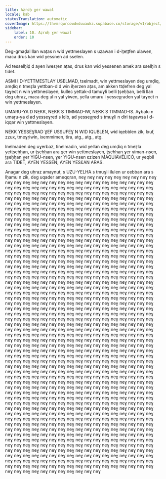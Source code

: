 ```yaml
---
title: Aẓroḥ ɣer wawal
locale: kab
statusTranslation: automatic
coverImage: https://lhvmrqwrcowdvduuaukz.supabase.co/storage/v1/object/public/strapi-uploads/small_cover-educacion-fundamental.webp-2d51a7828a2b1309555be27f7e2a61a0.webp
sidebar:
    label: 10. Aẓroḥ ɣer wawal
    order: 10
---
```

Deg-gmaḍal llan waṭas n wid yettmeslayen s uẓawan i d-ițeṭṭfen ulawen, maca drus kan wid yessnen ad sselen.

Ad tesselḥiḍ d ayen iweɛṛen aṭas, drus kan wid yessenen amek ara sselḥin s tidet.

ASMI I D-YETTMESTLAY USELMAD, tselmadt, win yettmeslayen deg umḍiq, amḍiq n tmeẓla yettban-d d win iḥerzen aṭas, am akken ttḍefren deg yal taɣect n win yettmeslayen, kullec yettak-d tamuɣli belli țṣeḥḥan, belli llan deg uḥraz, maca deg ul n yal yiwen, yella umaru i yesseɣṛaden yal taɣect n win yettmeslayen.

UMARU-YA D NEKK, NEKK S TIMMAD-IW, NEKK S TIMMAD-IS. Aɣbalu n umaṛu-ya d ad yesseɣṛed s lɛib, ad yesseɣṛed s tmuɣli n diri taɣawsa i d-iqqar win yettmeslayen.

NEKK YESSEƔRAD ƔEF USSUFEƔ N WID IQUBLEN, wid iqebblen zik, lxuf, zzux, tmeɣṛiwin, ixemmimen, tira, atg., atg., atg.

Inelmaden deg uɣerbaz, tinelmadin, wid yellan deg umḍiq n tmeẓla yettṣeḥḥan, ur țṣeḥḥan ara ɣer win yettmeslayen, țṣeḥḥan ɣer yiman-nsen, țṣeḥḥan ɣer YIGU-nsen, ɣer YIGU-nsen ɛzizen MAQUIAVÉLICO, ur yeqbil ara TIDET, AYEN YESSEN, AYEN YESƐAN ARAS.

Anagar deg uḥraz amaynut, s UẒU-YELHA s tmuɣli ilulen ur ɛebban ara s lḥamu n zik, deg uqader ameqqran, neɣ neɣ neɣ neɣ neɣ neɣ neɣ neɣ neɣ neɣ neɣ neɣ neɣ neɣ neɣ neɣ neɣ neɣ neɣ neɣ neɣ neɣ neɣ neɣ neɣ neɣ neɣ neɣ neɣ neɣ neɣ neɣ neɣ neɣ neɣ neɣ neɣ neɣ neɣ neɣ neɣ neɣ neɣ neɣ neɣ neɣ neɣ neɣ neɣ neɣ neɣ neɣ neɣ neɣ neɣ neɣ neɣ neɣ neɣ neɣ neɣ neɣ neɣ neɣ neɣ neɣ neɣ neɣ neɣ neɣ neɣ neɣ neɣ neɣ neɣ neɣ neɣ neɣ neɣ neɣ neɣ neɣ neɣ neɣ neɣ neɣ neɣ neɣ neɣ neɣ neɣ neɣ neɣ neɣ neɣ neɣ neɣ neɣ neɣ neɣ neɣ neɣ neɣ neɣ neɣ neɣ neɣ neɣ neɣ neɣ neɣ neɣ neɣ neɣ neɣ neɣ neɣ neɣ neɣ neɣ neɣ neɣ neɣ neɣ neɣ neɣ neɣ neɣ neɣ neɣ neɣ neɣ neɣ neɣ neɣ neɣ neɣ neɣ neɣ neɣ neɣ neɣ neɣ neɣ neɣ neɣ neɣ neɣ neɣ neɣ neɣ neɣ neɣ neɣ neɣ neɣ neɣ neɣ neɣ neɣ neɣ neɣ neɣ neɣ neɣ neɣ neɣ neɣ neɣ neɣ neɣ neɣ neɣ neɣ neɣ neɣ neɣ neɣ neɣ neɣ neɣ neɣ neɣ neɣ neɣ neɣ neɣ neɣ neɣ neɣ neɣ neɣ neɣ neɣ neɣ neɣ neɣ neɣ neɣ neɣ neɣ neɣ neɣ neɣ neɣ neɣ neɣ neɣ neɣ neɣ neɣ neɣ neɣ neɣ neɣ neɣ neɣ neɣ neɣ neɣ neɣ neɣ neɣ neɣ neɣ neɣ neɣ neɣ neɣ neɣ neɣ neɣ neɣ neɣ neɣ neɣ neɣ neɣ neɣ neɣ neɣ neɣ neɣ neɣ neɣ neɣ neɣ neɣ neɣ neɣ neɣ neɣ neɣ neɣ neɣ neɣ neɣ neɣ neɣ neɣ neɣ neɣ neɣ neɣ neɣ neɣ neɣ neɣ neɣ neɣ neɣ neɣ neɣ neɣ neɣ neɣ neɣ neɣ neɣ neɣ neɣ neɣ neɣ neɣ neɣ neɣ neɣ neɣ neɣ neɣ neɣ neɣ neɣ neɣ neɣ neɣ neɣ neɣ neɣ neɣ neɣ neɣ neɣ neɣ neɣ neɣ neɣ neɣ neɣ neɣ neɣ neɣ neɣ neɣ neɣ neɣ neɣ neɣ neɣ neɣ neɣ neɣ neɣ neɣ neɣ neɣ neɣ neɣ neɣ neɣ neɣ neɣ neɣ neɣ neɣ neɣ neɣ neɣ neɣ neɣ neɣ neɣ neɣ neɣ neɣ neɣ neɣ neɣ neɣ neɣ neɣ neɣ neɣ neɣ neɣ neɣ neɣ neɣ neɣ neɣ neɣ neɣ neɣ neɣ neɣ neɣ neɣ neɣ neɣ neɣ neɣ neɣ neɣ neɣ neɣ neɣ neɣ neɣ neɣ neɣ neɣ neɣ neɣ neɣ neɣ neɣ neɣ neɣ neɣ neɣ neɣ neɣ neɣ neɣ neɣ neɣ neɣ neɣ neɣ neɣ neɣ neɣ neɣ neɣ neɣ neɣ neɣ neɣ neɣ neɣ neɣ neɣ neɣ neɣ neɣ neɣ neɣ neɣ neɣ neɣ neɣ neɣ neɣ neɣ neɣ neɣ neɣ neɣ neɣ neɣ neɣ neɣ neɣ neɣ neɣ neɣ neɣ neɣ neɣ neɣ neɣ neɣ neɣ neɣ neɣ neɣ neɣ neɣ neɣ neɣ neɣ neɣ neɣ neɣ neɣ neɣ neɣ neɣ neɣ neɣ neɣ neɣ neɣ neɣ neɣ neɣ neɣ neɣ neɣ neɣ neɣ neɣ neɣ neɣ neɣ neɣ neɣ neɣ neɣ neɣ neɣ neɣ neɣ neɣ neɣ neɣ neɣ neɣ neɣ neɣ neɣ neɣ neɣ neɣ neɣ neɣ neɣ neɣ neɣ neɣ neɣ neɣ neɣ neɣ neɣ neɣ neɣ neɣ neɣ neɣ neɣ neɣ neɣ neɣ neɣ neɣ neɣ neɣ neɣ neɣ neɣ neɣ neɣ neɣ neɣ neɣ neɣ neɣ neɣ neɣ neɣ neɣ neɣ neɣ neɣ neɣ neɣ neɣ neɣ neɣ neɣ neɣ neɣ neɣ neɣ neɣ neɣ neɣ neɣ neɣ neɣ neɣ neɣ neɣ neɣ neɣ neɣ neɣ neɣ neɣ neɣ neɣ neɣ neɣ neɣ neɣ neɣ neɣ neɣ neɣ neɣ neɣ neɣ neɣ neɣ neɣ neɣ neɣ neɣ neɣ neɣ neɣ neɣ neɣ neɣ neɣ neɣ neɣ neɣ neɣ neɣ neɣ neɣ neɣ neɣ neɣ neɣ neɣ neɣ neɣ neɣ neɣ neɣ neɣ neɣ neɣ neɣ neɣ neɣ neɣ neɣ neɣ neɣ neɣ neɣ neɣ neɣ neɣ neɣ neɣ neɣ neɣ neɣ neɣ neɣ neɣ neɣ neɣ neɣ neɣ neɣ neɣ neɣ neɣ neɣ neɣ neɣ neɣ neɣ neɣ neɣ neɣ neɣ neɣ neɣ neɣ neɣ neɣ neɣ neɣ neɣ neɣ neɣ neɣ neɣ neɣ neɣ neɣ neɣ neɣ neɣ neɣ neɣ neɣ neɣ neɣ neɣ neɣ neɣ neɣ neɣ neɣ neɣ neɣ neɣ neɣ neɣ neɣ neɣ neɣ neɣ neɣ neɣ neɣ neɣ neɣ neɣ neɣ neɣ neɣ neɣ neɣ neɣ neɣ neɣ neɣ neɣ neɣ neɣ neɣ neɣ neɣ neɣ neɣ neɣ neɣ neɣ neɣ neɣ neɣ neɣ neɣ neɣ neɣ neɣ neɣ neɣ neɣ neɣ neɣ neɣ neɣ neɣ neɣ neɣ neɣ neɣ neɣ neɣ neɣ neɣ neɣ neɣ neɣ neɣ neɣ neɣ neɣ neɣ neɣ neɣ neɣ neɣ neɣ neɣ neɣ neɣ neɣ neɣ neɣ neɣ neɣ neɣ neɣ neɣ neɣ neɣ neɣ neɣ neɣ neɣ neɣ neɣ neɣ neɣ neɣ neɣ neɣ neɣ neɣ neɣ neɣ neɣ neɣ neɣ neɣ neɣ neɣ neɣ neɣ neɣ neɣ neɣ neɣ neɣ neɣ neɣ neɣ neɣ neɣ neɣ neɣ neɣ neɣ neɣ neɣ neɣ neɣ neɣ neɣ neɣ neɣ neɣ neɣ neɣ neɣ neɣ neɣ neɣ neɣ neɣ neɣ neɣ neɣ neɣ neɣ neɣ neɣ neɣ neɣ neɣ neɣ neɣ neɣ neɣ neɣ neɣ neɣ neɣ neɣ neɣ neɣ neɣ neɣ neɣ neɣ neɣ neɣ neɣ neɣ neɣ neɣ neɣ neɣ neɣ neɣ neɣ neɣ neɣ neɣ neɣ neɣ neɣ neɣ neɣ neɣ neɣ neɣ neɣ neɣ neɣ neɣ neɣ neɣ neɣ neɣ neɣ neɣ neɣ neɣ neɣ neɣ neɣ neɣ neɣ neɣ neɣ neɣ neɣ neɣ neɣ neɣ neɣ neɣ neɣ neɣ neɣ neɣ neɣ neɣ neɣ neɣ neɣ neɣ neɣ neɣ neɣ neɣ neɣ neɣ neɣ neɣ neɣ neɣ neɣ neɣ neɣ neɣ neɣ neɣ neɣ neɣ neɣ neɣ neɣ neɣ neɣ neɣ neɣ neɣ neɣ neɣ neɣ neɣ neɣ neɣ neɣ neɣ neɣ neɣ neɣ neɣ neɣ neɣ neɣ neɣ neɣ neɣ neɣ neɣ neɣ neɣ neɣ neɣ neɣ neɣ neɣ neɣ neɣ neɣ neɣ neɣ neɣ neɣ neɣ


